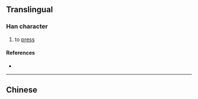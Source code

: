 {{character info/new}}
{{also|撳}}
==Translingual==

===Han character===
{{Han char|rn=64|rad=手|as=09|sn=12|four=|canj=QCNO,XQCNO|ids=⿲扌钅欠}}

# to [[press]]

====References====
* {{Han ref|kx=0445.341|hdz=31918.040|uh=63FF|ud=25599}}

----

==Chinese==
{{zh-see|撳}}